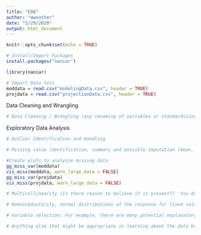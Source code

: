 ```yaml
---
title: "EDA"
author: "mweather"
date: "5/29/2020"
output: html_document
---
```


```r
knitr::opts_chunk$set(echo = TRUE)
```

```r
# Install/Import Packages
install.packages("naniar")

library(naniar)


```

```r
# Import Data Sets
moddata = read.csv("modelingData.csv", header = TRUE)
projdata = read.csv("projectionData.csv", header = TRUE)
```

Data Cleaning and Wrangling

```r
# Data Cleaning / Wrangling (any renaming of variables or standardizing of values.)

```

Exploratory Data Analysis

```r
# Outlier Identification and Handling

```

```r
# Missing value identification, summary and possible imputation (mean, median, regression.) This may also be considered part of “Data Wrangling”.

#Create plots to analyize missing data
gg_miss_var(moddata)
vis_miss(moddata, warn_large_data = FALSE)
gg_miss_var(projdata)
vis_miss(projdata, warn_large_data = FALSE)
```

```r
# Multicollinearity (is there reason to believe it is present?)  You don’t have to address every potential pair of variables that may be collinear.  Just provide a plot and or other evidence of a single occurrence of multicollinearity if at least one exists and then mention possible other occurrences.  

```

```r
# Homoscedasticity, normal distributions of the response for fixed values of the explanatory variable(s), linear relationship between the mean of the response and each explanatory variable, etc.  This is where you would apply transformations (log, square root, etc.)

```

```r
# Variable selection: For example, there are many potential explanatory variables. Running stepwise variable selection will not necessarily provide a final model, but may leave you with a smaller set of potential explanatory variables to work with.

```

```r
# Anything else that might be appropriate in learning about the data before getting started.  (Example: You might analyze interactions between explanatory variables in the analysis.)

```














